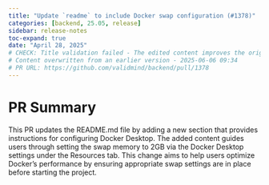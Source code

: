 ```yaml
---
title: "Update `readme` to include Docker swap configuration (#1378)"
categories: [backend, 25.05, release]
sidebar: release-notes
toc-expand: true
date: "April 28, 2025"
# CHECK: Title validation failed - The edited content improves the original by adding backticks around "readme," which is a common convention to indicate code or file names in documentation. Additionally, capitalizing "Docker" aligns with the proper noun usage for the software. Overall, the edits enhance clarity and professionalism.
# Content overwritten from an earlier version - 2025-06-06 09:34
# PR URL: https://github.com/validmind/backend/pull/1378
---
```


# PR Summary

This PR updates the README.md file by adding a new section that provides instructions for configuring Docker Desktop. The added content guides users through setting the swap memory to 2GB via the Docker Desktop settings under the Resources tab. This change aims to help users optimize Docker's performance by ensuring appropriate swap settings are in place before starting the project.